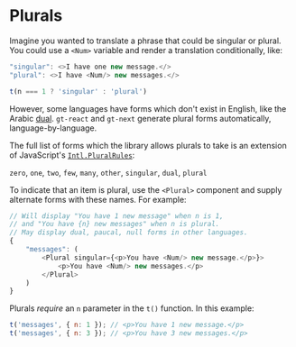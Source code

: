 # Plurals

Imagine you wanted to translate a phrase that could be singular or plural. You could use a `<Num>` variable and render a translation conditionally, like: 

```javascript
"singular": <>I have one new message.</>
"plural": <>I have <Num/> new messages.</>
```

```javascript
t(n === 1 ? 'singular' : 'plural')
```

However, some languages have forms which don't exist in English, like the Arabic [dual](https://en.wikipedia.org/wiki/Dual_(grammatical_number)).
`gt-react` and `gt-next` generate plural forms automatically, language-by-language.

The full list of forms which the library allows plurals to take is an extension of JavaScript's [`Intl.PluralRules`](https://developer.mozilla.org/en-US/docs/Web/JavaScript/Reference/Global_Objects/Intl/PluralRules): 

`zero`, `one`, `two`, `few`, `many`, `other`, `singular`, `dual`, `plural`

To indicate that an item is plural, use the `<Plural>` component and supply alternate forms with these names. For example:

```js
// Will display "You have 1 new message" when n is 1,
// and "You have {n} new messages" when n is plural.
// May display dual, paucal, null forms in other languages.
{  
    "messages": (
        <Plural singular={<p>You have <Num/> new message.</p>}>
            <p>You have <Num/> new messages.</p>
        </Plural>
    )
}
```

Plurals *require* an `n` parameter in the `t()` function. In this example:

```js
t('messages', { n: 1 }); // <p>You have 1 new message.</p>
t('messages', { n: 3 }); // <p>You have 3 new messages.</p>
```